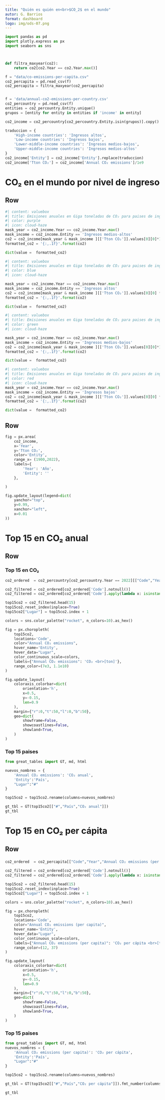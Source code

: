 ```yaml
---
title: "Quién es quién en<br>$CO_2$ en el mundo"
autor: G. Barrios
format: dashboard
logo: img/ods-07.png
---
```

```python
import pandas as pd
import plotly.express as px
import seaborn as sns



def filtra_maxyear(co2):
    return co2[co2.Year == co2.Year.max()]

f = "data/co-emissions-per-capita.csv"
co2_percapita = pd.read_csv(f)
co2_percapita = filtra_maxyear(co2_percapita)


f = 'data/annual-co2-emissions-per-country.csv'
co2_percountry = pd.read_csv(f)
entities = co2_percountry.Entity.unique()
grupos = [entity for entity in entities if 'income' in entity]

co2_income = co2_percountry[co2_percountry.Entity.isin(grupos)].copy()

traduccion = {
    'High-income countries': 'Ingresos altos',
    'Low-income countries': 'Ingresos bajos',
    'Lower-middle-income countries': 'Ingresos medios-bajos',
    'Upper-middle-income countries': 'Ingresos medios-altos'
}
co2_income['Entity'] = co2_income['Entity'].replace(traduccion)
co2_income['Tton CO₂'] = co2_income['Annual CO₂ emissions']/1e9

```

# CO₂ en el mundo  por nivel de ingreso


## Row {height="30%"}



```python
#| content: valuebox
#| title: Emisiones anuales en Giga toneladas de CO₂ para paises de ingresos medios-altos en el 2022
#| color: purple
#| icon: cloud-haze
mask_year = co2_income.Year == co2_income.Year.max()
mask_income = co2_income.Entity == 'Ingresos medios-altos'
co2 = co2_income[mask_year & mask_income ][['Tton CO₂']].values[0][0]*1000
formatted_co2 = '{:,.1f}'.format(co2)

dict(value =  formatted_co2)
```

```python
#| content: valuebox
#| title: Emisiones anuales en Giga toneladas de CO₂ para paises de ingresos altos durante el 2022
#| color: blue
#| icon: cloud-haze

mask_year = co2_income.Year == co2_income.Year.max()
mask_income = co2_income.Entity == 'Ingresos altos'
co2 = co2_income[mask_year & mask_income ][['Tton CO₂']].values[0][0] * 1000
formatted_co2 = '{:,.1f}'.format(co2)

dict(value =  formatted_co2)
```


```python
#| content: valuebox
#| title: Emisiones anuales en Giga toneladas de CO₂ para paises de ingresos medios-bajos en el 2022
#| color: green
#| icon: cloud-haze

mask_year = co2_income.Year == co2_income.Year.max()
mask_income = co2_income.Entity == 'Ingresos medios-bajos'
co2 = co2_income[mask_year & mask_income ][['Tton CO₂']].values[0][0]*1000
formatted_co2 = '{:,.1f}'.format(co2)

dict(value =  formatted_co2)
```

```python
#| content: valuebox
#| title: Emisiones anuales en Giga toneladas de CO₂ para paises de ingresos bajos durante el 2022
#| color: red
#| icon: cloud-haze
mask_year = co2_income.Year == co2_income.Year.max()
mask_income = co2_income.Entity == 'Ingresos bajos'
co2 = co2_income[mask_year & mask_income ][['Tton CO₂']].values[0][0] * 1000
formatted_co2 = '{:,.1f}'.format(co2)

dict(value =  formatted_co2)
```


## Row

```python
fig = px.area(
    co2_income, 
    x='Year', 
    y='Tton CO₂', 
    color='Entity', 
    range_x= (1900,2022),
    labels={
        'Year': 'Año', 
        'Entity': ''
    },

)

fig.update_layout(legend=dict(
    yanchor="top",
    y=0.99,
    xanchor="left",
    x=0.01
))
```





# Top 15 en CO₂ anual


## Row

### Top 15 en CO₂ {width=75%}

```python

co2_ordered  = co2_percountry[co2_percountry.Year == 2022][["Code","Year","Annual CO₂ emissions","Entity"]].sort_values(by="Annual CO₂ emissions",ascending=False)

co2_filtered = co2_ordered[co2_ordered['Code'].notnull()]
co2_filtered = co2_ordered[co2_ordered['Code'].apply(lambda x: isinstance(x, str) and len(x) == 3 and x.isalpha())]

top15co2 = co2_filtered.head(15)
top15co2.reset_index(inplace=True)
top15co2["Lugar"] = top15co2.index + 1

colors = sns.color_palette("rocket", n_colors=10).as_hex()

fig = px.choropleth(
    top15co2, 
    locations='Code', 
    color="Annual CO₂ emissions",  
    hover_name='Entity', 
    hover_data="Lugar",
    color_continuous_scale=colors,  
    labels={"Annual CO₂ emissions": 'CO₂ <br>[ton]'},
    range_color=(7e3, 1.1e10)
)

fig.update_layout(
    coloraxis_colorbar=dict(
        orientation='h',  
        x=0.5,  
        y=-0.15,  
        len=0.9
    ),
    margin={"r":0,"t":50,"l":0,"b":50}, 
    geo=dict(
        showframe=False,  
        showcoastlines=False,  
        showland=True, 
    )
)


```

### Top 15 paises

```python
from great_tables import GT, md, html

nuevos_nombres = {
    'Annual CO₂ emissions': 'CO₂ anual',
    'Entity':'País',
    "Lugar":"#"
}

top15co2 = top15co2.rename(columns=nuevos_nombres)

gt_tbl = GT(top15co2[["#","País","CO₂ anual"]])
gt_tbl

```




# Top 15 en CO₂ per cápita
<!-- El **CO₂ per cápita**  es una medida que representa la cantidad promedio de dióxido de carbono (CO₂) emitido por cada persona en un país o región en un período específico, generalmente expresado en toneladas por año. Es un indicador que refleja el impacto ambiental en relación con la población.

Aqui van unas cards que calculan cuanto se emite en el país que emite más per capita, menos y México como referencia, especificando por habitante -->





## Row

###  {width=75%}

```python

co2_ordered  = co2_percapita[["Code","Year","Annual CO₂ emissions (per capita)","Entity"]].sort_values(by="Annual CO₂ emissions (per capita)",ascending=False)

co2_filtered = co2_ordered[co2_ordered['Code'].notnull()]
co2_filtered = co2_ordered[co2_ordered['Code'].apply(lambda x: isinstance(x, str) and len(x) == 3 and x.isalpha())]

top15co2 = co2_filtered.head(15)
top15co2.reset_index(inplace=True)
top15co2["Lugar"] = top15co2.index + 1

colors = sns.color_palette("rocket", n_colors=10).as_hex()

fig = px.choropleth(
    top15co2, 
    locations='Code', 
    color="Annual CO₂ emissions (per capita)",  
    hover_name='Entity', 
    hover_data="Lugar",
    color_continuous_scale=colors,  
    labels={"Annual CO₂ emissions (per capita)": 'CO₂ per cápita <br>[ton]'},
    range_color=(12, 37)
)

fig.update_layout(
    coloraxis_colorbar=dict(
        orientation='h',  
        x=0.5,  
        y=-0.15,  
        len=0.9
    ),
    margin={"r":0,"t":50,"l":0,"b":50}, 
    geo=dict(
        showframe=False,  
        showcoastlines=False,  
        showland=True, 
    )
)


```

### Top 15 paises

```python
from great_tables import GT, md, html
nuevos_nombres = {
    'Annual CO₂ emissions (per capita)': 'CO₂ per cápita',
    'Entity':'País',
    "Lugar":"#"
}

top15co2 = top15co2.rename(columns=nuevos_nombres)

gt_tbl = GT(top15co2[["#","País","CO₂ per cápita"]]).fmt_number(columns=["CO₂ per cápita"], decimals=2)

gt_tbl

```
